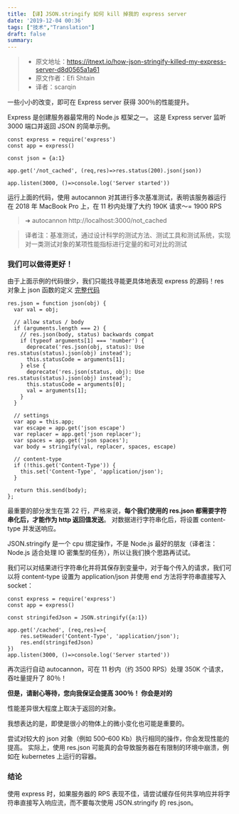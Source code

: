```yaml
---
title: 【译】JSON.stringify 如何 kill 掉我的 express server
date: '2019-12-04 00:36'
tags: ["技术","Translation"]
draft: false
summary: 
---
```

> - 原文地址：https://itnext.io/how-json-stringify-killed-my-express-server-d8d0565a1a61
> - 原文作者：Efi Shtain
> - 译者：scarqin

一些小小的改变，即可在 Express server 获得 300％的性能提升。

Express 是创建服务器最常用的 Node.js 框架之一。
这是 Express server 监听 3000 端口并返回 JSON 的简单示例。

```
const express = require('express')
const app = express()

const json = {a:1}

app.get('/not_cached', (req,res)=>res.status(200).json(json))

app.listen(3000, ()=>console.log('Server started'))
```

运行上面的代码，使用 autocannon 对其进行多次基准测试，表明该服务器运行在 2018 年 MacBook Pro 上，在 11 秒内处理了大约 190K 请求〜= 1900 RPS

> ➜ autocannon http://localhost:3000/not_cached

> 译者注：基准测试，通过设计科学的测试方法、测试工具和测试系统，实现对一类测试对象的某项性能指标进行定量的和可对比的测试

### 我们可以做得更好！

由于上面示例的代码很少，我们只能找寻能更具体地表现 express 的源码！res 对象上 json 函数的定义
[完整代码](https://github.com/expressjs/express/blob/master/lib/response.js)

```
res.json = function json(obj) {
  var val = obj;

  // allow status / body
  if (arguments.length === 2) {
    // res.json(body, status) backwards compat
    if (typeof arguments[1] === 'number') {
      deprecate('res.json(obj, status): Use res.status(status).json(obj) instead');
      this.statusCode = arguments[1];
    } else {
      deprecate('res.json(status, obj): Use res.status(status).json(obj) instead');
      this.statusCode = arguments[0];
      val = arguments[1];
    }
  }

  // settings
  var app = this.app;
  var escape = app.get('json escape')
  var replacer = app.get('json replacer');
  var spaces = app.get('json spaces');
  var body = stringify(val, replacer, spaces, escape)

  // content-type
  if (!this.get('Content-Type')) {
    this.set('Content-Type', 'application/json');
  }

  return this.send(body);
};
```

最重要的部分发生在第 22 行，严格来说，**每个我们使用的 res.json 都需要字符串化后，才能作为 http 返回值发送**。 对数据进行字符串化后，将设置 content-type 并发送响应。

JSON.stringify 是一个 cpu 绑定操作，不是 Node.js 最好的朋友（译者注：Node.js 适合处理 IO 密集型的任务），所以让我们换个思路再试试。

我们可以对结果进行字符串化并将其保存到变量中，对于每个传入的请求，我们可以将 content-type 设置为 application/json 并使用 end 方法将字符串直接写入 socket：

```
const express = require('express')
const app = express()

const stringifedJson = JSON.stringify({a:1})

app.get('/cached', (req,res)=>{
    res.setHeader('Content-Type', 'application/json');
    res.end(stringifedJson)
})
app.listen(3000, ()=>console.log('Server started'))
```

再次运行自动 autocannon，可在 11 秒内（约 3500 RPS）处理 350K 个请求，吞吐量提升了 80％！

**但是，请耐心等待，您向我保证会提高 300％！ 你会是对的**

性能差异很大程度上取决于返回的对象。

我想表达的是，即使是很小的物体上的微小变化也可能是重要的。

尝试对较大的 json 对象（例如 500–600 Kb）执行相同的操作，你会发现性能的提高。 实际上，使用 res.json 可能真的会导致服务器在有限制的环境中崩溃，例如在 kubernetes 上运行的容器。

### 结论

使用 express 时，如果服务器的 RPS 表现不佳，请尝试缓存任何共享响应并将字符串直接写入响应流，而不要每次使用 JSON.stringify 的 res.json。
